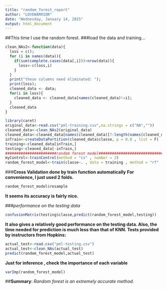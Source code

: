 ```yaml
---
title: "random_forest_report"
author: "LOVEWARRIOR"
date: "Wednesday, January 14, 2015"
output: html_document
---
```

##This time I use the random forest.
###load the data and training...
```r
clean_NAs2<-function(data){
  loss = c();
  for (i in names(data)){
    if(sum(complete.cases(data[,i]))<nrow(data)){
      loss<-c(loss,i)
    }
  }
  print("these columns need eliminated: ");
  print(loss);
  cleaned_data <- data;
  for(i in loss){
    cleaned_data <- cleaned_data[names(cleaned_data)!=i];
  }
  cleaned_data
}

library(caret)
original_data<-read.csv("pml-training.csv",na.strings = c("NA",""))
cleaned_data<-clean_NAs2(original_data)
cleaned_data<-cleaned_data[names(cleaned_data)[7:length(names(cleaned_data))]]
inTrain<-createDataPartition(cleaned_data$classe, p = 0.8 , list = F)
training<-cleaned_data[inTrain,]
testing<-cleaned_data[-inTrain,]
#######################random forest model################################
myControl<-trainControl(method = "cv" , number = 2)
random_forest_model<-train(classe~. , data = training , method = "rf" , trControl = myControl)
```
###**Cross Validation done by train function automatically**
**For convenience, I just used 2 folds.**
```r
random_forest_model$resample
```

**It seems its accuracy is fairly nice.**

###*performance on the testing data*

```r
confusionMatrix(testing$classe,predict(random_forest_model,testing))
```

**It also gives a relatively good performance on the testing data. Also, the time needed for prediction is much less than that of KNN. **
**Tests provided by instructors from Hopkins:**
```r
actual_test<-read.csv("pml-testing.csv")
actual_test<-clean_NAs(actual_test)
predict(random_forest_model,actual_test)
```

**Just for inference , check the importance of each variable**
```r
varImp(random_forest_model)

```
##**Summary**:
*Random forest is an extremely accurate method.*





